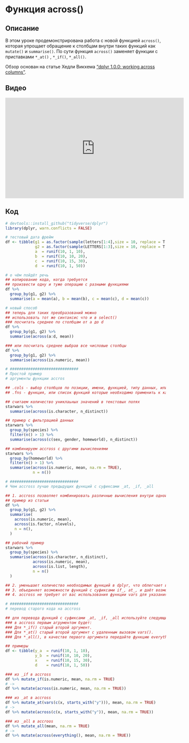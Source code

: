 # Функция across()

## Описание
В этом уроке продемонстрирована работа с новой функцией `across()`, которая упрощает обращение к столбцам внутри таких функций как `mutate()` и `summarise()`. По сути функция `across()` заменяет функции с приставками `*_at()` , `*_if()`, `*_all()`.

Обзор основан на статье Хедли Викхема ["dplyr 1.0.0: working across columns"](https://www.tidyverse.org/blog/2020/04/dplyr-1-0-0-colwise/).

## Видео
<iframe width="560" height="315" src="https://www.youtube.com/embed/J5tZpx_JxWk" title="YouTube video player" frameborder="0" allow="accelerometer; autoplay; clipboard-write; encrypted-media; gyroscope; picture-in-picture" allowfullscreen></iframe>

## Код
```r
# devtools::install_github("tidyverse/dplyr")
library(dplyr, warn.conflicts = FALSE)

# тестовый дата фрейм
df <- tibble(g1 = as.factor(sample(letters[1:4],size = 10, replace = T )),
             g2 = as.factor(sample(LETTERS[1:3],size = 10, replace = T )),
             a  = runif(10, 1, 10),
             b  = runif(10, 10, 20),
             c  = runif(10, 15, 30),
             d  = runif(10, 1, 50))

# о чём пойдёт речь
## копирование кода, когда требуется 
## произвести одну и туже операцию с разными функциями
df %>% 
  group_by(g1, g2) %>% 
  summarise(a = mean(a), b = mean(b), c = mean(c), d = mean(c))

# новый способ
## теперь для таких преобразований можно
## использовать тот же синтаксис что и в select()
### посчитать среднее по столбцам от a до d
df %>% 
  group_by(g1, g2) %>% 
  summarise(across(a:d, mean))

### или посчитать среднее выбрав все числовые столбцы 
df %>% 
  group_by(g1, g2) %>% 
  summarise(across(is.numeric, mean))

# ##############################
# Простой пример
# аргументы функции accros

## .cols - выбор столбцов по позиции, имени, функцией, типу данных, или комбинируя любые перечисленные способы
## .fns - функция, или список функций которые необходимо применить к каждому столбцу

## считаем количество униклаьных значений в текстовых полях
starwars %>% 
  summarise(across(is.character, n_distinct))

## пример с фильтрацией данных
starwars %>% 
  group_by(species) %>% 
  filter(n() > 1) %>% 
  summarise(across(c(sex, gender, homeworld), n_distinct))

## комбинируем accross с другими вычислениями
starwars %>% 
  group_by(homeworld) %>% 
  filter(n() > 1) %>% 
  summarise(across(is.numeric, mean, na.rm = TRUE), 
            n = n())

# ##############################
# Чем accross лучше предыдущих функций с суфиксами _at, _if, _all

## 1. accross позволяет комбинировать различные вычисления внутри одной summarise 
## пример из статьи
df %>%
  group_by(g1, g2) %>% 
  summarise(
    across(is.numeric, mean), 
    across(is.factor, nlevels),
    n = n(), 
  )

## рабочий пример
starwars %>% 
  group_by(species) %>% 
  summarise(across(is.character, n_distinct), 
            across(is.numeric, mean), 
            across(is.list, length), 
            n = n()
  )

## 2. уменьшает количество необходимых функций в dplyr, что облегчает их запоминание
## 3. объединяет возможности функций с суфиксами if_, at_, и даёт возможность объединять их возможности
## 4. accross не требует от вас использования функции vars для указания нужных столбцлв, как это было раньше

# ##############################
# перевод старого кода на accross

## для перевода функций с суфиксами _at, _if, _all используйте следующие правила
### в accross первым агрументом будет:
### Для *_if() старый второй аргумент.
### Для *_at() старый второй аргумент с удаленным вызовом vars().
### Для *_all(), в качестве первого аргумента передайте функцию everything()

## примеры
df <- tibble(y_a  = runif(10, 1, 10),
             y_b  = runif(10, 10, 20),
             x    = runif(10, 15, 30),
             d    = runif(10, 1, 50))

### из _if в accross
df %>% mutate_if(is.numeric, mean, na.rm = TRUE)
# ->
df %>% mutate(across(is.numeric, mean, na.rm = TRUE))

### из _at в accross
df %>% mutate_at(vars(c(x, starts_with("y"))), mean, na.rm = TRUE)
# ->
df %>% mutate(across(c(x, starts_with("y")), mean, na.rm = TRUE))

### из _all в accroos
df %>% mutate_all(mean, na.rm = TRUE)
# ->
df %>% mutate(across(everything(), mean, na.rm = TRUE))
```